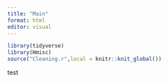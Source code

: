 ```yaml
---
title: "Main"
format: html
editor: visual
---
```


```r
library(tidyverse)
library(Hmisc)
source("Cleaning.r",local = knitr::knit_global())
```

test